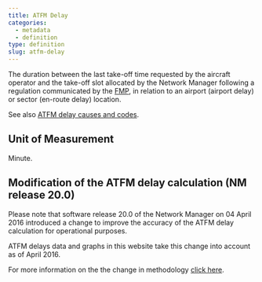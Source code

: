 ```yaml
---
title: ATFM Delay
categories:
  - metadata
  - definition
type: definition
slug: atfm-delay
---
```

The duration between the last take-off time requested by the aircraft operator
and the take-off slot allocated by the Network Manager following a regulation
communicated by the [FMP](/reference/acronym/fmp/), in relation to an
airport (airport delay) or sector (en-route delay) location.

See also [ATFM delay causes and codes](/reference/definition/atfm-delay-codes/).

## Unit of Measurement

Minute.

## Modification of the ATFM delay calculation (NM release 20.0)

Please note that software release 20.0 of the Network Manager on 04 April 2016
introduced a change to improve the accuracy of the ATFM delay calculation for
operational purposes.

ATFM delays data and graphs in this website take this change into account as of
April 2016.

For more information on the the change in methodology [click here](/references/methodology/ATFM-delay-calculation).

